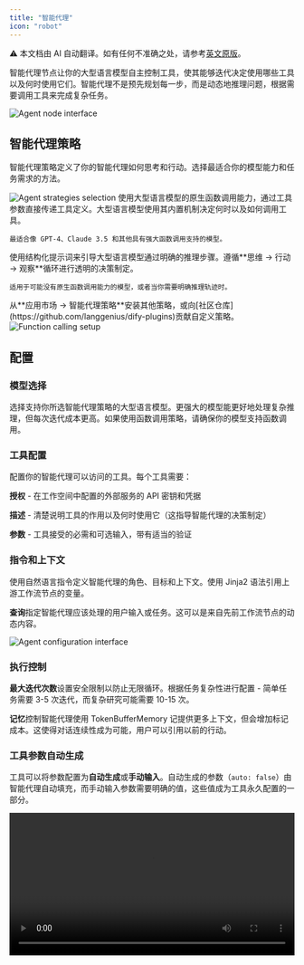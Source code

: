 ```yaml
---
title: "智能代理"
icon: "robot"
---
```


<Note> ⚠️ 本文档由 AI 自动翻译。如有任何不准确之处，请参考[英文原版](/en/documentation/pages/nodes/agent)。</Note>


智能代理节点让你的大型语言模型自主控制工具，使其能够迭代决定使用哪些工具以及何时使用它们。智能代理不是预先规划每一步，而是动态地推理问题，根据需要调用工具来完成复杂任务。

<Frame caption="智能代理节点配置界面">
  <img src="https://assets-docs.dify.ai/dify-enterprise-mintlify/en/guides/workflow/node/1f4d803ff68394d507abd3bcc13ba0f3.png" alt="Agent node interface" />
</Frame>

## 智能代理策略

智能代理策略定义了你的智能代理如何思考和行动。选择最适合你的模型能力和任务需求的方法。

<Frame caption="可用的智能代理策略选项">
  <img src="https://assets-docs.dify.ai/dify-enterprise-mintlify/en/guides/workflow/node/f14082c44462ac03955e41d66ffd4cca.png" alt="Agent strategies selection" />
</Frame>

<Tabs>
  <Tab title="函数调用">
    使用大型语言模型的原生函数调用能力，通过工具参数直接传递工具定义。大型语言模型使用其内置机制决定何时以及如何调用工具。
    
    最适合像 GPT-4、Claude 3.5 和其他具有强大函数调用支持的模型。
  </Tab>
  
  <Tab title="推理与行动 (ReAct)">
    使用结构化提示词来引导大型语言模型通过明确的推理步骤。遵循**思维 → 行动 → 观察**循环进行透明的决策制定。
    
    适用于可能没有原生函数调用能力的模型，或者当你需要明确推理轨迹时。
  </Tab>
</Tabs>

<Info>
  从**应用市场 → 智能代理策略**安装其他策略，或向[社区仓库](https://github.com/langgenius/dify-plugins)贡献自定义策略。
</Info>

<Frame caption="函数调用策略配置">
  <img src="https://assets-docs.dify.ai/dify-enterprise-mintlify/en/guides/workflow/node/10505cd7c6f0b3ba10161abb88d9e36b.png" alt="Function calling setup" />
</Frame>

## 配置

### 模型选择

选择支持你所选智能代理策略的大型语言模型。更强大的模型能更好地处理复杂推理，但每次迭代成本更高。如果使用函数调用策略，请确保你的模型支持函数调用。

### 工具配置

配置你的智能代理可以访问的工具。每个工具需要：

**授权** - 在工作空间中配置的外部服务的 API 密钥和凭据

**描述** - 清楚说明工具的作用以及何时使用它（这指导智能代理的决策制定）

**参数** - 工具接受的必需和可选输入，带有适当的验证

### 指令和上下文

使用自然语言指令定义智能代理的角色、目标和上下文。使用 Jinja2 语法引用上游工作流节点的变量。

**查询**指定智能代理应该处理的用户输入或任务。这可以是来自先前工作流节点的动态内容。

<Frame caption="智能代理配置参数">
  <img src="https://assets-docs.dify.ai/dify-enterprise-mintlify/en/guides/workflow/node/54c8e4f0eaa7379bd8c1b5ac6305b326.png" alt="Agent configuration interface" />
</Frame>

### 执行控制

**最大迭代次数**设置安全限制以防止无限循环。根据任务复杂性进行配置 - 简单任务需要 3-5 次迭代，而复杂研究可能需要 10-15 次。

**记忆**控制智能代理使用 TokenBufferMemory 记提供更多上下文，但会增加标记成本。这使得对话连续性成为可能，用户可以引用以前的行动。

### 工具参数自动生成

工具可以将参数配置为**自动生成**或**手动输入**。自动生成的参数（`auto: false`）由智能代理自动填充，而手动输入参数需要明确的值，这些值成为工具永久配置的一部分。

<video controls src="https://assets-docs.dify.ai/2025/04/1801b96763eb8f22f1e2158645897885.mp4" width="100%" />

## 输出变量

智能代理节点提供全面的输出，包括：

**最终答案** - 智能代理对查询的最终响应

**工具输出** - 执行期间每次工具调用的结果

**推理轨迹** - 逐步决策过程（推理与行动策略特别详细）在 JSON 输出中可用

**迭代计数** - 使用的推理循环次数

**成功状态** - 智能代理是否成功完成任务

**智能代理日志** - 带有元数据的结构化日志事件，用于调试和监控工具调用

## 用例

**研究与分析** - 智能代理可以自主搜索多个来源，综合信息，并提供全面的答案。

**故障排除** - 诊断任务，智能代理需要收集信息、测试假设，并根据发现调整其方法。

**多步数据处理** - 复杂的工作流，其中下一个行动取决于中间结果。

**动态 API 集成** - API 调用序列取决于无法预先确定的响应和条件的场景。

## 最佳实践

**清晰的工具描述**帮助智能代理了解何时以及如何有效使用每个工具。

**适当的迭代限制**防止失控成本，同时为复杂任务提供足够的灵活性。

**详细的指令**提供关于智能代理角色、目标以及任何约束或偏好的上下文。

**记忆管理**根据你的用例要求平衡上下文保留与标记效率。

